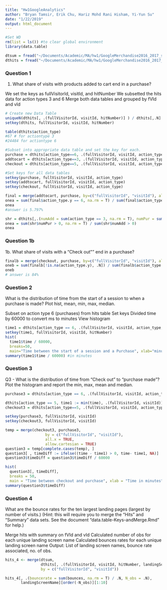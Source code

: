 ```yaml
---
title: "Hw1GoogleAnalytics"
author: "Bryan Tamsir, Erik Chu, Hariz Mohd Rani Hisham, Yi-Yun Su"
date: "1/22/2019"
output: html_document
---
```


```r
#Set WD 
rm(list = ls()) #to clear global environment
library(data.table)
```

```r
dtsum = fread("~/Documents/Academic/MA/hw1/GoogleMerchandise2016_2017_summary.csv")
dthits = fread("~/Documents/Academic/MA/hw1/GoogleMerchandise2016_2017_Hits.csv")

```

### Question 1

1. What share of visits with products added to cart end in a purchase?

We set the keys as fullVisitorId, visitId, and hitNumber
We subsetted the hits data for action types 3 and 6
Merge both data tables and grouped by fVId and vId

```r
# Create new Data Table
uniqueN(dthits[, .(fullVisitorId, visitId, hitNumber)] ) / dthits[,.N]
setkey(dthits, fullVisitorId, visitId, hitNumber)

table(dthits$action_type)
#67 # for actiontype 3
#24484 for actiontype 6

#Subset into appropriate data table and set the key for each. 
purchase = dthits[action_type==6, .(fullVisitorId, visitId, action_type) ]
addtocart = dthits[action_type==3, .(fullVisitorId, visitId, action_type) ]
checkout = dthits[action_type==5, .(fullVisitorId, visitId, action_type) ]

#Set keys for all data tables
setkey(purchase, fullVisitorId, visitId, action_type)
setkey(addtocart, fullVisitorId, visitId, action_type)
setkey(checkout, fullVisitorId, visitId, action_type)

final = merge(addtocart, purchase, by=c("fullVisitorId", "visitId"), all.x = TRUE)
onea = sum(final$action_type.y == 6, na.rm = T) / sum(final$action_type.x == 3) #for some reason the first half does not work
onea
#answer is 5.797%
```
```r
shr = dthits[,.(numAdd = sum(action_type == 3, na.rm = T), numPur = sum(action_type == 6, na.rm = T)),.(fullVisitorId, visitId)]
onea = sum(shr$numPur > 0, na.rm = T) / sum(shr$numAdd > 0) 
onea
```
### Question 1b

1b. What share of visits with a "Check out\"" end in a purchase?

``` r
finalb = merge(checkout, purchase, by=c("fullVisitorId", "visitId"), all.x = TRUE, allow.cartesian=TRUE)
oneb = sum(finalb[!is.na(action_type.y), .N]) / sum(finalb$action_type.x == 5)
oneb
# answer is 84%
```
### Question 2

What is the distribution of time from the start of a session to when a purchase is made? Plot hist, mean, min, max, median.

Subset on action type 6 (purchases) from hits table
Set keys
Divided time by 60000 to convert ms to minutes
View histogram 

``` r
time1 = dthits[action_type == 6, .(fullVisitorId, visitId, action_type, time, hitNumber) ]
setkey(time1, fullVisitorId, visitId, hitNumber)
hist( 
  time1$time / 60000, 
  breaks=50,
  main="Time between the start of a session and a Purchase", xlab="minutes")
summary(time1$time / 60000) #in minutes

```
### Question 3

Q3 - What is the distribution of time from “Check out” to “purchase made”? Plot the histogram and report the min, max, mean and median.

```r
purchase3 = dthits[action_type == 6, .(fullVisitorId, visitId, action_type, time) ]

dthits[action_type == 5, time1 := min(time), .(fullVisitorId, visitId)]
checkout3 = dthits[action_type==5, .(fullVisitorId, visitId, action_type, time1) ]

setkey(purchase3, fullVisitorId, visitId)
setkey(checkout3, fullVisitorId, visitId)

temp = merge(checkout3, purchase3, 
                  by = c("fullVisitorId", "visitId"), 
                  all.x = TRUE,
                  allow.cartesian = TRUE)
question3 = temp[complete.cases(temp), ]
question3[ , timeDiff := ifelse((time - time1) > 0, time- time1, NA)]
question3$timeDiff = question3$timeDiff / 60000

hist( 
  question3[, timeDiff], 
  breaks = 50,
  main = "Time between checkout and purchase", xlab = "Time in minutes")
summary(question3$timeDiff)
```
### Question 4

What are the bounce rates for the ten largest landing pages (largest by number of visits.)
(Hint: this will require you to merge the "Hits" and "Summary" data sets. See the document "data.table-Keys-andMerge.Rmd" for help.)

Merge hits with summary on fVId and vId 
Calculated number of obs for each unique landing screen name 
Calculated bounces rates for each unique landing screen name
Output: List of landing screen names, bounce rate associated, no. of obs.

``` r
hits_4 <- merge(dtsum, 
                dthits[, .(fullVisitorId, visitId, hitNumber, landingScreenName)], 
                by = c("fullVisitorId", "visitId")) 

hits_4[, .(bouncerate = sum(bounces, na.rm = T) / .N, N_obs = .N), 
       landingScreenName][order(-N_obs)][1:10]

```